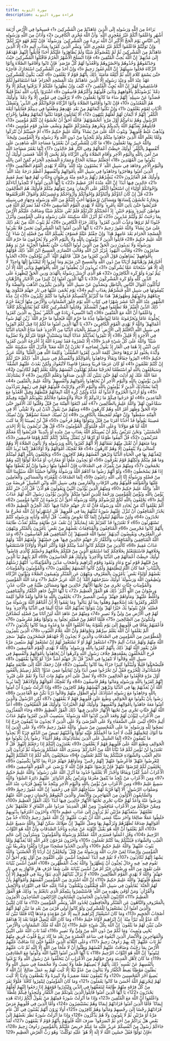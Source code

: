 ```yaml
---
title: سورة التوبة
description: قراءة سورة التوبة
---
```


بَرَاءَةٌ مِنَ اللَّهِ وَرَسُولِهِ إِلَى الَّذِينَ عَاهَدْتُمْ مِنَ الْمُشْرِكِينَ ﴿1﴾ فَسِيحُوا فِي الْأَرْضِ أَرْبَعَةَ أَشْهُرٍ وَاعْلَمُوا أَنَّكُمْ غَيْرُ مُعْجِزِي اللَّهِ ۙ وَأَنَّ اللَّهَ مُخْزِي الْكَافِرِينَ ﴿2﴾ وَأَذَانٌ مِنَ اللَّهِ وَرَسُولِهِ إِلَى النَّاسِ يَوْمَ الْحَجِّ الْأَكْبَرِ أَنَّ اللَّهَ بَرِيءٌ مِنَ الْمُشْرِكِينَ ۙ وَرَسُولُهُ ۚ فَإِنْ تُبْتُمْ فَهُوَ خَيْرٌ لَكُمْ ۖ وَإِنْ تَوَلَّيْتُمْ فَاعْلَمُوا أَنَّكُمْ غَيْرُ مُعْجِزِي اللَّهِ ۗ وَبَشِّرِ الَّذِينَ كَفَرُوا بِعَذَابٍ أَلِيمٍ ﴿3﴾ إِلَّا الَّذِينَ عَاهَدْتُمْ مِنَ الْمُشْرِكِينَ ثُمَّ لَمْ يَنْقُصُوكُمْ شَيْئًا وَلَمْ يُظَاهِرُوا عَلَيْكُمْ أَحَدًا فَأَتِمُّوا إِلَيْهِمْ عَهْدَهُمْ إِلَىٰ مُدَّتِهِمْ ۚ إِنَّ اللَّهَ يُحِبُّ الْمُتَّقِينَ ﴿4﴾ فَإِذَا انْسَلَخَ الْأَشْهُرُ الْحُرُمُ فَاقْتُلُوا الْمُشْرِكِينَ حَيْثُ وَجَدْتُمُوهُمْ وَخُذُوهُمْ وَاحْصُرُوهُمْ وَاقْعُدُوا لَهُمْ كُلَّ مَرْصَدٍ ۚ فَإِنْ تَابُوا وَأَقَامُوا الصَّلَاةَ وَآتَوُا الزَّكَاةَ فَخَلُّوا سَبِيلَهُمْ ۚ إِنَّ اللَّهَ غَفُورٌ رَحِيمٌ ﴿5﴾ وَإِنْ أَحَدٌ مِنَ الْمُشْرِكِينَ اسْتَجَارَكَ فَأَجِرْهُ حَتَّىٰ يَسْمَعَ كَلَامَ اللَّهِ ثُمَّ أَبْلِغْهُ مَأْمَنَهُ ۚ ذَٰلِكَ بِأَنَّهُمْ قَوْمٌ لَا يَعْلَمُونَ ﴿6﴾ كَيْفَ يَكُونُ لِلْمُشْرِكِينَ عَهْدٌ عِنْدَ اللَّهِ وَعِنْدَ رَسُولِهِ إِلَّا الَّذِينَ عَاهَدْتُمْ عِنْدَ الْمَسْجِدِ الْحَرَامِ ۖ فَمَا اسْتَقَامُوا لَكُمْ فَاسْتَقِيمُوا لَهُمْ ۚ إِنَّ اللَّهَ يُحِبُّ الْمُتَّقِينَ ﴿7﴾ كَيْفَ وَإِنْ يَظْهَرُوا عَلَيْكُمْ لَا يَرْقُبُوا فِيكُمْ إِلًّا وَلَا ذِمَّةً ۚ يُرْضُونَكُمْ بِأَفْوَاهِهِمْ وَتَأْبَىٰ قُلُوبُهُمْ وَأَكْثَرُهُمْ فَاسِقُونَ ﴿8﴾ اشْتَرَوْا بِآيَاتِ اللَّهِ ثَمَنًا قَلِيلًا فَصَدُّوا عَنْ سَبِيلِهِ ۚ إِنَّهُمْ سَاءَ مَا كَانُوا يَعْمَلُونَ ﴿9﴾ لَا يَرْقُبُونَ فِي مُؤْمِنٍ إِلًّا وَلَا ذِمَّةً ۚ وَأُولَٰئِكَ هُمُ الْمُعْتَدُونَ ﴿10﴾ فَإِنْ تَابُوا وَأَقَامُوا الصَّلَاةَ وَآتَوُا الزَّكَاةَ فَإِخْوَانُكُمْ فِي الدِّينِ ۗ وَنُفَصِّلُ الْآيَاتِ لِقَوْمٍ يَعْلَمُونَ ﴿11﴾ وَإِنْ نَكَثُوا أَيْمَانَهُمْ مِنْ بَعْدِ عَهْدِهِمْ وَطَعَنُوا فِي دِينِكُمْ فَقَاتِلُوا أَئِمَّةَ الْكُفْرِ ۙ إِنَّهُمْ لَا أَيْمَانَ لَهُمْ لَعَلَّهُمْ يَنْتَهُونَ ﴿12﴾ أَلَا تُقَاتِلُونَ قَوْمًا نَكَثُوا أَيْمَانَهُمْ وَهَمُّوا بِإِخْرَاجِ الرَّسُولِ وَهُمْ بَدَءُوكُمْ أَوَّلَ مَرَّةٍ ۚ أَتَخْشَوْنَهُمْ ۚ فَاللَّهُ أَحَقُّ أَنْ تَخْشَوْهُ إِنْ كُنْتُمْ مُؤْمِنِينَ ﴿13﴾ قَاتِلُوهُمْ يُعَذِّبْهُمُ اللَّهُ بِأَيْدِيكُمْ وَيُخْزِهِمْ وَيَنْصُرْكُمْ عَلَيْهِمْ وَيَشْفِ صُدُورَ قَوْمٍ مُؤْمِنِينَ ﴿14﴾ وَيُذْهِبْ غَيْظَ قُلُوبِهِمْ ۗ وَيَتُوبُ اللَّهُ عَلَىٰ مَنْ يَشَاءُ ۗ وَاللَّهُ عَلِيمٌ حَكِيمٌ ﴿15﴾ أَمْ حَسِبْتُمْ أَنْ تُتْرَكُوا وَلَمَّا يَعْلَمِ اللَّهُ الَّذِينَ جَاهَدُوا مِنْكُمْ وَلَمْ يَتَّخِذُوا مِنْ دُونِ اللَّهِ وَلَا رَسُولِهِ وَلَا الْمُؤْمِنِينَ وَلِيجَةً ۚ وَاللَّهُ خَبِيرٌ بِمَا تَعْمَلُونَ ﴿16﴾ مَا كَانَ لِلْمُشْرِكِينَ أَنْ يَعْمُرُوا مَسَاجِدَ اللَّهِ شَاهِدِينَ عَلَىٰ أَنْفُسِهِمْ بِالْكُفْرِ ۚ أُولَٰئِكَ حَبِطَتْ أَعْمَالُهُمْ وَفِي النَّارِ هُمْ خَالِدُونَ ﴿17﴾ إِنَّمَا يَعْمُرُ مَسَاجِدَ اللَّهِ مَنْ آمَنَ بِاللَّهِ وَالْيَوْمِ الْآخِرِ وَأَقَامَ الصَّلَاةَ وَآتَى الزَّكَاةَ وَلَمْ يَخْشَ إِلَّا اللَّهَ ۖ فَعَسَىٰ أُولَٰئِكَ أَنْ يَكُونُوا مِنَ الْمُهْتَدِينَ ﴿18﴾ أَجَعَلْتُمْ سِقَايَةَ الْحَاجِّ وَعِمَارَةَ الْمَسْجِدِ الْحَرَامِ كَمَنْ آمَنَ بِاللَّهِ وَالْيَوْمِ الْآخِرِ وَجَاهَدَ فِي سَبِيلِ اللَّهِ ۚ لَا يَسْتَوُونَ عِنْدَ اللَّهِ ۗ وَاللَّهُ لَا يَهْدِي الْقَوْمَ الظَّالِمِينَ ﴿19﴾ الَّذِينَ آمَنُوا وَهَاجَرُوا وَجَاهَدُوا فِي سَبِيلِ اللَّهِ بِأَمْوَالِهِمْ وَأَنْفُسِهِمْ أَعْظَمُ دَرَجَةً عِنْدَ اللَّهِ ۚ وَأُولَٰئِكَ هُمُ الْفَائِزُونَ ﴿20﴾ يُبَشِّرُهُمْ رَبُّهُمْ بِرَحْمَةٍ مِنْهُ وَرِضْوَانٍ وَجَنَّاتٍ لَهُمْ فِيهَا نَعِيمٌ مُقِيمٌ ﴿21﴾ خَالِدِينَ فِيهَا أَبَدًا ۚ إِنَّ اللَّهَ عِنْدَهُ أَجْرٌ عَظِيمٌ ﴿22﴾ يَا أَيُّهَا الَّذِينَ آمَنُوا لَا تَتَّخِذُوا آبَاءَكُمْ وَإِخْوَانَكُمْ أَوْلِيَاءَ إِنِ اسْتَحَبُّوا الْكُفْرَ عَلَى الْإِيمَانِ ۚ وَمَنْ يَتَوَلَّهُمْ مِنْكُمْ فَأُولَٰئِكَ هُمُ الظَّالِمُونَ ﴿23﴾ قُلْ إِنْ كَانَ آبَاؤُكُمْ وَأَبْنَاؤُكُمْ وَإِخْوَانُكُمْ وَأَزْوَاجُكُمْ وَعَشِيرَتُكُمْ وَأَمْوَالٌ اقْتَرَفْتُمُوهَا وَتِجَارَةٌ تَخْشَوْنَ كَسَادَهَا وَمَسَاكِنُ تَرْضَوْنَهَا أَحَبَّ إِلَيْكُمْ مِنَ اللَّهِ وَرَسُولِهِ وَجِهَادٍ فِي سَبِيلِهِ فَتَرَبَّصُوا حَتَّىٰ يَأْتِيَ اللَّهُ بِأَمْرِهِ ۗ وَاللَّهُ لَا يَهْدِي الْقَوْمَ الْفَاسِقِينَ ﴿24﴾ لَقَدْ نَصَرَكُمُ اللَّهُ فِي مَوَاطِنَ كَثِيرَةٍ ۙ وَيَوْمَ حُنَيْنٍ ۙ إِذْ أَعْجَبَتْكُمْ كَثْرَتُكُمْ فَلَمْ تُغْنِ عَنْكُمْ شَيْئًا وَضَاقَتْ عَلَيْكُمُ الْأَرْضُ بِمَا رَحُبَتْ ثُمَّ وَلَّيْتُمْ مُدْبِرِينَ ﴿25﴾ ثُمَّ أَنْزَلَ اللَّهُ سَكِينَتَهُ عَلَىٰ رَسُولِهِ وَعَلَى الْمُؤْمِنِينَ وَأَنْزَلَ جُنُودًا لَمْ تَرَوْهَا وَعَذَّبَ الَّذِينَ كَفَرُوا ۚ وَذَٰلِكَ جَزَاءُ الْكَافِرِينَ ﴿26﴾ ثُمَّ يَتُوبُ اللَّهُ مِنْ بَعْدِ ذَٰلِكَ عَلَىٰ مَنْ يَشَاءُ ۗ وَاللَّهُ غَفُورٌ رَحِيمٌ ﴿27﴾ يَا أَيُّهَا الَّذِينَ آمَنُوا إِنَّمَا الْمُشْرِكُونَ نَجَسٌ فَلَا يَقْرَبُوا الْمَسْجِدَ الْحَرَامَ بَعْدَ عَامِهِمْ هَٰذَا ۚ وَإِنْ خِفْتُمْ عَيْلَةً فَسَوْفَ يُغْنِيكُمُ اللَّهُ مِنْ فَضْلِهِ إِنْ شَاءَ ۚ إِنَّ اللَّهَ عَلِيمٌ حَكِيمٌ ﴿28﴾ قَاتِلُوا الَّذِينَ لَا يُؤْمِنُونَ بِاللَّهِ وَلَا بِالْيَوْمِ الْآخِرِ وَلَا يُحَرِّمُونَ مَا حَرَّمَ اللَّهُ وَرَسُولُهُ وَلَا يَدِينُونَ دِينَ الْحَقِّ مِنَ الَّذِينَ أُوتُوا الْكِتَابَ حَتَّىٰ يُعْطُوا الْجِزْيَةَ عَنْ يَدٍ وَهُمْ صَاغِرُونَ ﴿29﴾ وَقَالَتِ الْيَهُودُ عُزَيْرٌ ابْنُ اللَّهِ وَقَالَتِ النَّصَارَى الْمَسِيحُ ابْنُ اللَّهِ ۖ ذَٰلِكَ قَوْلُهُمْ بِأَفْوَاهِهِمْ ۖ يُضَاهِئُونَ قَوْلَ الَّذِينَ كَفَرُوا مِنْ قَبْلُ ۚ قَاتَلَهُمُ اللَّهُ ۚ أَنَّىٰ يُؤْفَكُونَ ﴿30﴾ اتَّخَذُوا أَحْبَارَهُمْ وَرُهْبَانَهُمْ أَرْبَابًا مِنْ دُونِ اللَّهِ وَالْمَسِيحَ ابْنَ مَرْيَمَ وَمَا أُمِرُوا إِلَّا لِيَعْبُدُوا إِلَٰهًا وَاحِدًا ۖ لَا إِلَٰهَ إِلَّا هُوَ ۚ سُبْحَانَهُ عَمَّا يُشْرِكُونَ ﴿31﴾ يُرِيدُونَ أَنْ يُطْفِئُوا نُورَ اللَّهِ بِأَفْوَاهِهِمْ وَيَأْبَى اللَّهُ إِلَّا أَنْ يُتِمَّ نُورَهُ وَلَوْ كَرِهَ الْكَافِرُونَ ﴿32﴾ هُوَ الَّذِي أَرْسَلَ رَسُولَهُ بِالْهُدَىٰ وَدِينِ الْحَقِّ لِيُظْهِرَهُ عَلَى الدِّينِ كُلِّهِ وَلَوْ كَرِهَ الْمُشْرِكُونَ ﴿33﴾ يَا أَيُّهَا الَّذِينَ آمَنُوا إِنَّ كَثِيرًا مِنَ الْأَحْبَارِ وَالرُّهْبَانِ لَيَأْكُلُونَ أَمْوَالَ النَّاسِ بِالْبَاطِلِ وَيَصُدُّونَ عَنْ سَبِيلِ اللَّهِ ۗ وَالَّذِينَ يَكْنِزُونَ الذَّهَبَ وَالْفِضَّةَ وَلَا يُنْفِقُونَهَا فِي سَبِيلِ اللَّهِ فَبَشِّرْهُمْ بِعَذَابٍ أَلِيمٍ ﴿34﴾ يَوْمَ يُحْمَىٰ عَلَيْهَا فِي نَارِ جَهَنَّمَ فَتُكْوَىٰ بِهَا جِبَاهُهُمْ وَجُنُوبُهُمْ وَظُهُورُهُمْ ۖ هَٰذَا مَا كَنَزْتُمْ لِأَنْفُسِكُمْ فَذُوقُوا مَا كُنْتُمْ تَكْنِزُونَ ﴿35﴾ إِنَّ عِدَّةَ الشُّهُورِ عِنْدَ اللَّهِ اثْنَا عَشَرَ شَهْرًا فِي كِتَابِ اللَّهِ يَوْمَ خَلَقَ السَّمَاوَاتِ وَالْأَرْضَ مِنْهَا أَرْبَعَةٌ حُرُمٌ ۚ ذَٰلِكَ الدِّينُ الْقَيِّمُ ۚ فَلَا تَظْلِمُوا فِيهِنَّ أَنْفُسَكُمْ ۚ وَقَاتِلُوا الْمُشْرِكِينَ كَافَّةً كَمَا يُقَاتِلُونَكُمْ كَافَّةً ۚ وَاعْلَمُوا أَنَّ اللَّهَ مَعَ الْمُتَّقِينَ ﴿36﴾ إِنَّمَا النَّسِيءُ زِيَادَةٌ فِي الْكُفْرِ ۖ يُضَلُّ بِهِ الَّذِينَ كَفَرُوا يُحِلُّونَهُ عَامًا وَيُحَرِّمُونَهُ عَامًا لِيُوَاطِئُوا عِدَّةَ مَا حَرَّمَ اللَّهُ فَيُحِلُّوا مَا حَرَّمَ اللَّهُ ۚ زُيِّنَ لَهُمْ سُوءُ أَعْمَالِهِمْ ۗ وَاللَّهُ لَا يَهْدِي الْقَوْمَ الْكَافِرِينَ ﴿37﴾ يَا أَيُّهَا الَّذِينَ آمَنُوا مَا لَكُمْ إِذَا قِيلَ لَكُمُ انْفِرُوا فِي سَبِيلِ اللَّهِ اثَّاقَلْتُمْ إِلَى الْأَرْضِ ۚ أَرَضِيتُمْ بِالْحَيَاةِ الدُّنْيَا مِنَ الْآخِرَةِ ۚ فَمَا مَتَاعُ الْحَيَاةِ الدُّنْيَا فِي الْآخِرَةِ إِلَّا قَلِيلٌ ﴿38﴾ إِلَّا تَنْفِرُوا يُعَذِّبْكُمْ عَذَابًا أَلِيمًا وَيَسْتَبْدِلْ قَوْمًا غَيْرَكُمْ وَلَا تَضُرُّوهُ شَيْئًا ۗ وَاللَّهُ عَلَىٰ كُلِّ شَيْءٍ قَدِيرٌ ﴿39﴾ إِلَّا تَنْصُرُوهُ فَقَدْ نَصَرَهُ اللَّهُ إِذْ أَخْرَجَهُ الَّذِينَ كَفَرُوا ثَانِيَ اثْنَيْنِ إِذْ هُمَا فِي الْغَارِ إِذْ يَقُولُ لِصَاحِبِهِ لَا تَحْزَنْ إِنَّ اللَّهَ مَعَنَا ۖ فَأَنْزَلَ اللَّهُ سَكِينَتَهُ عَلَيْهِ وَأَيَّدَهُ بِجُنُودٍ لَمْ تَرَوْهَا وَجَعَلَ كَلِمَةَ الَّذِينَ كَفَرُوا السُّفْلَىٰ ۗ وَكَلِمَةُ اللَّهِ هِيَ الْعُلْيَا ۗ وَاللَّهُ عَزِيزٌ حَكِيمٌ ﴿40﴾
 انْفِرُوا خِفَافًا وَثِقَالًا وَجَاهِدُوا بِأَمْوَالِكُمْ وَأَنْفُسِكُمْ فِي سَبِيلِ اللَّهِ ۚ ذَٰلِكُمْ خَيْرٌ لَكُمْ إِنْ كُنْتُمْ تَعْلَمُونَ ﴿41﴾ لَوْ كَانَ عَرَضًا قَرِيبًا وَسَفَرًا قَاصِدًا لَاتَّبَعُوكَ وَلَٰكِنْ بَعُدَتْ عَلَيْهِمُ الشُّقَّةُ ۚ وَسَيَحْلِفُونَ بِاللَّهِ لَوِ اسْتَطَعْنَا لَخَرَجْنَا مَعَكُمْ يُهْلِكُونَ أَنْفُسَهُمْ وَاللَّهُ يَعْلَمُ إِنَّهُمْ لَكَاذِبُونَ ﴿42﴾ عَفَا اللَّهُ عَنْكَ لِمَ أَذِنْتَ لَهُمْ حَتَّىٰ يَتَبَيَّنَ لَكَ الَّذِينَ صَدَقُوا وَتَعْلَمَ الْكَاذِبِينَ ﴿43﴾ لَا يَسْتَأْذِنُكَ الَّذِينَ يُؤْمِنُونَ بِاللَّهِ وَالْيَوْمِ الْآخِرِ أَنْ يُجَاهِدُوا بِأَمْوَالِهِمْ وَأَنْفُسِهِمْ ۗ وَاللَّهُ عَلِيمٌ بِالْمُتَّقِينَ ﴿44﴾ إِنَّمَا يَسْتَأْذِنُكَ الَّذِينَ لَا يُؤْمِنُونَ بِاللَّهِ وَالْيَوْمِ الْآخِرِ وَارْتَابَتْ قُلُوبُهُمْ فَهُمْ فِي رَيْبِهِمْ يَتَرَدَّدُونَ ﴿45﴾ وَلَوْ أَرَادُوا الْخُرُوجَ لَأَعَدُّوا لَهُ عُدَّةً وَلَٰكِنْ كَرِهَ اللَّهُ انْبِعَاثَهُمْ فَثَبَّطَهُمْ وَقِيلَ اقْعُدُوا مَعَ الْقَاعِدِينَ ﴿46﴾ لَوْ خَرَجُوا فِيكُمْ مَا زَادُوكُمْ إِلَّا خَبَالًا وَلَأَوْضَعُوا خِلَالَكُمْ يَبْغُونَكُمُ الْفِتْنَةَ وَفِيكُمْ سَمَّاعُونَ لَهُمْ ۗ وَاللَّهُ عَلِيمٌ بِالظَّالِمِينَ ﴿47﴾ لَقَدِ ابْتَغَوُا الْفِتْنَةَ مِنْ قَبْلُ وَقَلَّبُوا لَكَ الْأُمُورَ حَتَّىٰ جَاءَ الْحَقُّ وَظَهَرَ أَمْرُ اللَّهِ وَهُمْ كَارِهُونَ ﴿48﴾ وَمِنْهُمْ مَنْ يَقُولُ ائْذَنْ لِي وَلَا تَفْتِنِّي ۚ أَلَا فِي الْفِتْنَةِ سَقَطُوا ۗ وَإِنَّ جَهَنَّمَ لَمُحِيطَةٌ بِالْكَافِرِينَ ﴿49﴾ إِنْ تُصِبْكَ حَسَنَةٌ تَسُؤْهُمْ ۖ وَإِنْ تُصِبْكَ مُصِيبَةٌ يَقُولُوا قَدْ أَخَذْنَا أَمْرَنَا مِنْ قَبْلُ وَيَتَوَلَّوْا وَهُمْ فَرِحُونَ ﴿50﴾ قُلْ لَنْ يُصِيبَنَا إِلَّا مَا كَتَبَ اللَّهُ لَنَا هُوَ مَوْلَانَا ۚ وَعَلَى اللَّهِ فَلْيَتَوَكَّلِ الْمُؤْمِنُونَ ﴿51﴾ قُلْ هَلْ تَرَبَّصُونَ بِنَا إِلَّا إِحْدَى الْحُسْنَيَيْنِ ۖ وَنَحْنُ نَتَرَبَّصُ بِكُمْ أَنْ يُصِيبَكُمُ اللَّهُ بِعَذَابٍ مِنْ عِنْدِهِ أَوْ بِأَيْدِينَا ۖ فَتَرَبَّصُوا إِنَّا مَعَكُمْ مُتَرَبِّصُونَ ﴿52﴾ قُلْ أَنْفِقُوا طَوْعًا أَوْ كَرْهًا لَنْ يُتَقَبَّلَ مِنْكُمْ ۖ إِنَّكُمْ كُنْتُمْ قَوْمًا فَاسِقِينَ ﴿53﴾ وَمَا مَنَعَهُمْ أَنْ تُقْبَلَ مِنْهُمْ نَفَقَاتُهُمْ إِلَّا أَنَّهُمْ كَفَرُوا بِاللَّهِ وَبِرَسُولِهِ وَلَا يَأْتُونَ الصَّلَاةَ إِلَّا وَهُمْ كُسَالَىٰ وَلَا يُنْفِقُونَ إِلَّا وَهُمْ كَارِهُونَ ﴿54﴾ فَلَا تُعْجِبْكَ أَمْوَالُهُمْ وَلَا أَوْلَادُهُمْ ۚ إِنَّمَا يُرِيدُ اللَّهُ لِيُعَذِّبَهُمْ بِهَا فِي الْحَيَاةِ الدُّنْيَا وَتَزْهَقَ أَنْفُسُهُمْ وَهُمْ كَافِرُونَ ﴿55﴾ وَيَحْلِفُونَ بِاللَّهِ إِنَّهُمْ لَمِنْكُمْ وَمَا هُمْ مِنْكُمْ وَلَٰكِنَّهُمْ قَوْمٌ يَفْرَقُونَ ﴿56﴾ لَوْ يَجِدُونَ مَلْجَأً أَوْ مَغَارَاتٍ أَوْ مُدَّخَلًا لَوَلَّوْا إِلَيْهِ وَهُمْ يَجْمَحُونَ ﴿57﴾ وَمِنْهُمْ مَنْ يَلْمِزُكَ فِي الصَّدَقَاتِ فَإِنْ أُعْطُوا مِنْهَا رَضُوا وَإِنْ لَمْ يُعْطَوْا مِنْهَا إِذَا هُمْ يَسْخَطُونَ ﴿58﴾ وَلَوْ أَنَّهُمْ رَضُوا مَا آتَاهُمُ اللَّهُ وَرَسُولُهُ وَقَالُوا حَسْبُنَا اللَّهُ سَيُؤْتِينَا اللَّهُ مِنْ فَضْلِهِ وَرَسُولُهُ إِنَّا إِلَى اللَّهِ رَاغِبُونَ ﴿59﴾ إِنَّمَا الصَّدَقَاتُ لِلْفُقَرَاءِ وَالْمَسَاكِينِ وَالْعَامِلِينَ عَلَيْهَا وَالْمُؤَلَّفَةِ قُلُوبُهُمْ وَفِي الرِّقَابِ وَالْغَارِمِينَ وَفِي سَبِيلِ اللَّهِ وَابْنِ السَّبِيلِ ۖ فَرِيضَةً مِنَ اللَّهِ ۗ وَاللَّهُ عَلِيمٌ حَكِيمٌ ﴿60﴾ وَمِنْهُمُ الَّذِينَ يُؤْذُونَ النَّبِيَّ وَيَقُولُونَ هُوَ أُذُنٌ ۚ قُلْ أُذُنُ خَيْرٍ لَكُمْ يُؤْمِنُ بِاللَّهِ وَيُؤْمِنُ لِلْمُؤْمِنِينَ وَرَحْمَةٌ لِلَّذِينَ آمَنُوا مِنْكُمْ ۚ وَالَّذِينَ يُؤْذُونَ رَسُولَ اللَّهِ لَهُمْ عَذَابٌ أَلِيمٌ ﴿61﴾ يَحْلِفُونَ بِاللَّهِ لَكُمْ لِيُرْضُوكُمْ وَاللَّهُ وَرَسُولُهُ أَحَقُّ أَنْ يُرْضُوهُ إِنْ كَانُوا مُؤْمِنِينَ ﴿62﴾ أَلَمْ يَعْلَمُوا أَنَّهُ مَنْ يُحَادِدِ اللَّهَ وَرَسُولَهُ فَأَنَّ لَهُ نَارَ جَهَنَّمَ خَالِدًا فِيهَا ۚ ذَٰلِكَ الْخِزْيُ الْعَظِيمُ ﴿63﴾ يَحْذَرُ الْمُنَافِقُونَ أَنْ تُنَزَّلَ عَلَيْهِمْ سُورَةٌ تُنَبِّئُهُمْ بِمَا فِي قُلُوبِهِمْ ۚ قُلِ اسْتَهْزِئُوا إِنَّ اللَّهَ مُخْرِجٌ مَا تَحْذَرُونَ ﴿64﴾ وَلَئِنْ سَأَلْتَهُمْ لَيَقُولُنَّ إِنَّمَا كُنَّا نَخُوضُ وَنَلْعَبُ ۚ قُلْ أَبِاللَّهِ وَآيَاتِهِ وَرَسُولِهِ كُنْتُمْ تَسْتَهْزِئُونَ ﴿65﴾ لَا تَعْتَذِرُوا قَدْ كَفَرْتُمْ بَعْدَ إِيمَانِكُمْ ۚ إِنْ نَعْفُ عَنْ طَائِفَةٍ مِنْكُمْ نُعَذِّبْ طَائِفَةً بِأَنَّهُمْ كَانُوا مُجْرِمِينَ ﴿66﴾ الْمُنَافِقُونَ وَالْمُنَافِقَاتُ بَعْضُهُمْ مِنْ بَعْضٍ ۚ يَأْمُرُونَ بِالْمُنْكَرِ وَيَنْهَوْنَ عَنِ الْمَعْرُوفِ وَيَقْبِضُونَ أَيْدِيَهُمْ ۚ نَسُوا اللَّهَ فَنَسِيَهُمْ ۗ إِنَّ الْمُنَافِقِينَ هُمُ الْفَاسِقُونَ ﴿67﴾ وَعَدَ اللَّهُ الْمُنَافِقِينَ وَالْمُنَافِقَاتِ وَالْكُفَّارَ نَارَ جَهَنَّمَ خَالِدِينَ فِيهَا ۚ هِيَ حَسْبُهُمْ ۚ وَلَعَنَهُمُ اللَّهُ ۖ وَلَهُمْ عَذَابٌ مُقِيمٌ ﴿68﴾ كَالَّذِينَ مِنْ قَبْلِكُمْ كَانُوا أَشَدَّ مِنْكُمْ قُوَّةً وَأَكْثَرَ أَمْوَالًا وَأَوْلَادًا فَاسْتَمْتَعُوا بِخَلَاقِهِمْ فَاسْتَمْتَعْتُمْ بِخَلَاقِكُمْ كَمَا اسْتَمْتَعَ الَّذِينَ مِنْ قَبْلِكُمْ بِخَلَاقِهِمْ وَخُضْتُمْ كَالَّذِي خَاضُوا ۚ أُولَٰئِكَ حَبِطَتْ أَعْمَالُهُمْ فِي الدُّنْيَا وَالْآخِرَةِ ۖ وَأُولَٰئِكَ هُمُ الْخَاسِرُونَ ﴿69﴾ أَلَمْ يَأْتِهِمْ نَبَأُ الَّذِينَ مِنْ قَبْلِهِمْ قَوْمِ نُوحٍ وَعَادٍ وَثَمُودَ وَقَوْمِ إِبْرَاهِيمَ وَأَصْحَابِ مَدْيَنَ وَالْمُؤْتَفِكَاتِ ۚ أَتَتْهُمْ رُسُلُهُمْ بِالْبَيِّنَاتِ ۖ فَمَا كَانَ اللَّهُ لِيَظْلِمَهُمْ وَلَٰكِنْ كَانُوا أَنْفُسَهُمْ يَظْلِمُونَ ﴿70﴾ وَالْمُؤْمِنُونَ وَالْمُؤْمِنَاتُ بَعْضُهُمْ أَوْلِيَاءُ بَعْضٍ ۚ يَأْمُرُونَ بِالْمَعْرُوفِ وَيَنْهَوْنَ عَنِ الْمُنْكَرِ وَيُقِيمُونَ الصَّلَاةَ وَيُؤْتُونَ الزَّكَاةَ وَيُطِيعُونَ اللَّهَ وَرَسُولَهُ ۚ أُولَٰئِكَ سَيَرْحَمُهُمُ اللَّهُ ۗ إِنَّ اللَّهَ عَزِيزٌ حَكِيمٌ ﴿71﴾ وَعَدَ اللَّهُ الْمُؤْمِنِينَ وَالْمُؤْمِنَاتِ جَنَّاتٍ تَجْرِي مِنْ تَحْتِهَا الْأَنْهَارُ خَالِدِينَ فِيهَا وَمَسَاكِنَ طَيِّبَةً فِي جَنَّاتِ عَدْنٍ ۚ وَرِضْوَانٌ مِنَ اللَّهِ أَكْبَرُ ۚ ذَٰلِكَ هُوَ الْفَوْزُ الْعَظِيمُ ﴿72﴾ يَا أَيُّهَا النَّبِيُّ جَاهِدِ الْكُفَّارَ وَالْمُنَافِقِينَ وَاغْلُظْ عَلَيْهِمْ ۚ وَمَأْوَاهُمْ جَهَنَّمُ ۖ وَبِئْسَ الْمَصِيرُ ﴿73﴾ يَحْلِفُونَ بِاللَّهِ مَا قَالُوا وَلَقَدْ قَالُوا كَلِمَةَ الْكُفْرِ وَكَفَرُوا بَعْدَ إِسْلَامِهِمْ وَهَمُّوا بِمَا لَمْ يَنَالُوا ۚ وَمَا نَقَمُوا إِلَّا أَنْ أَغْنَاهُمُ اللَّهُ وَرَسُولُهُ مِنْ فَضْلِهِ ۚ فَإِنْ يَتُوبُوا يَكُ خَيْرًا لَهُمْ ۖ وَإِنْ يَتَوَلَّوْا يُعَذِّبْهُمُ اللَّهُ عَذَابًا أَلِيمًا فِي الدُّنْيَا وَالْآخِرَةِ ۚ وَمَا لَهُمْ فِي الْأَرْضِ مِنْ وَلِيٍّ وَلَا نَصِيرٍ ﴿74﴾ وَمِنْهُمْ مَنْ عَاهَدَ اللَّهَ لَئِنْ آتَانَا مِنْ فَضْلِهِ لَنَصَّدَّقَنَّ وَلَنَكُونَنَّ مِنَ الصَّالِحِينَ ﴿75﴾ فَلَمَّا آتَاهُمْ مِنْ فَضْلِهِ بَخِلُوا بِهِ وَتَوَلَّوْا وَهُمْ مُعْرِضُونَ ﴿76﴾ فَأَعْقَبَهُمْ نِفَاقًا فِي قُلُوبِهِمْ إِلَىٰ يَوْمِ يَلْقَوْنَهُ بِمَا أَخْلَفُوا اللَّهَ مَا وَعَدُوهُ وَبِمَا كَانُوا يَكْذِبُونَ ﴿77﴾ أَلَمْ يَعْلَمُوا أَنَّ اللَّهَ يَعْلَمُ سِرَّهُمْ وَنَجْوَاهُمْ وَأَنَّ اللَّهَ عَلَّامُ الْغُيُوبِ ﴿78﴾ الَّذِينَ يَلْمِزُونَ الْمُطَّوِّعِينَ مِنَ الْمُؤْمِنِينَ فِي الصَّدَقَاتِ وَالَّذِينَ لَا يَجِدُونَ إِلَّا جُهْدَهُمْ فَيَسْخَرُونَ مِنْهُمْ ۙ سَخِرَ اللَّهُ مِنْهُمْ وَلَهُمْ عَذَابٌ أَلِيمٌ ﴿79﴾ اسْتَغْفِرْ لَهُمْ أَوْ لَا تَسْتَغْفِرْ لَهُمْ إِنْ تَسْتَغْفِرْ لَهُمْ سَبْعِينَ مَرَّةً فَلَنْ يَغْفِرَ اللَّهُ لَهُمْ ۚ ذَٰلِكَ بِأَنَّهُمْ كَفَرُوا بِاللَّهِ وَرَسُولِهِ ۗ وَاللَّهُ لَا يَهْدِي الْقَوْمَ الْفَاسِقِينَ ﴿80﴾ فَرِحَ الْمُخَلَّفُونَ بِمَقْعَدِهِمْ خِلَافَ رَسُولِ اللَّهِ وَكَرِهُوا أَنْ يُجَاهِدُوا بِأَمْوَالِهِمْ وَأَنْفُسِهِمْ فِي سَبِيلِ اللَّهِ وَقَالُوا لَا تَنْفِرُوا فِي الْحَرِّ ۗ قُلْ نَارُ جَهَنَّمَ أَشَدُّ حَرًّا ۚ لَوْ كَانُوا يَفْقَهُونَ ﴿81﴾ فَلْيَضْحَكُوا قَلِيلًا وَلْيَبْكُوا كَثِيرًا جَزَاءً بِمَا كَانُوا يَكْسِبُونَ ﴿82﴾ فَإِنْ رَجَعَكَ اللَّهُ إِلَىٰ طَائِفَةٍ مِنْهُمْ فَاسْتَأْذَنُوكَ لِلْخُرُوجِ فَقُلْ لَنْ تَخْرُجُوا مَعِيَ أَبَدًا وَلَنْ تُقَاتِلُوا مَعِيَ عَدُوًّا ۖ إِنَّكُمْ رَضِيتُمْ بِالْقُعُودِ أَوَّلَ مَرَّةٍ فَاقْعُدُوا مَعَ الْخَالِفِينَ ﴿83﴾ وَلَا تُصَلِّ عَلَىٰ أَحَدٍ مِنْهُمْ مَاتَ أَبَدًا وَلَا تَقُمْ عَلَىٰ قَبْرِهِ ۖ إِنَّهُمْ كَفَرُوا بِاللَّهِ وَرَسُولِهِ وَمَاتُوا وَهُمْ فَاسِقُونَ ﴿84﴾ وَلَا تُعْجِبْكَ أَمْوَالُهُمْ وَأَوْلَادُهُمْ ۚ إِنَّمَا يُرِيدُ اللَّهُ أَنْ يُعَذِّبَهُمْ بِهَا فِي الدُّنْيَا وَتَزْهَقَ أَنْفُسُهُمْ وَهُمْ كَافِرُونَ ﴿85﴾ وَإِذَا أُنْزِلَتْ سُورَةٌ أَنْ آمِنُوا بِاللَّهِ وَجَاهِدُوا مَعَ رَسُولِهِ اسْتَأْذَنَكَ أُولُو الطَّوْلِ مِنْهُمْ وَقَالُوا ذَرْنَا نَكُنْ مَعَ الْقَاعِدِينَ ﴿86﴾ رَضُوا بِأَنْ يَكُونُوا مَعَ الْخَوَالِفِ وَطُبِعَ عَلَىٰ قُلُوبِهِمْ فَهُمْ لَا يَفْقَهُونَ ﴿87﴾ لَٰكِنِ الرَّسُولُ وَالَّذِينَ آمَنُوا مَعَهُ جَاهَدُوا بِأَمْوَالِهِمْ وَأَنْفُسِهِمْ ۚ وَأُولَٰئِكَ لَهُمُ الْخَيْرَاتُ ۖ وَأُولَٰئِكَ هُمُ الْمُفْلِحُونَ ﴿88﴾ أَعَدَّ اللَّهُ لَهُمْ جَنَّاتٍ تَجْرِي مِنْ تَحْتِهَا الْأَنْهَارُ خَالِدِينَ فِيهَا ۚ ذَٰلِكَ الْفَوْزُ الْعَظِيمُ ﴿89﴾ وَجَاءَ الْمُعَذِّرُونَ مِنَ الْأَعْرَابِ لِيُؤْذَنَ لَهُمْ وَقَعَدَ الَّذِينَ كَذَبُوا اللَّهَ وَرَسُولَهُ ۚ سَيُصِيبُ الَّذِينَ كَفَرُوا مِنْهُمْ عَذَابٌ أَلِيمٌ ﴿90﴾ لَيْسَ عَلَى الضُّعَفَاءِ وَلَا عَلَى الْمَرْضَىٰ وَلَا عَلَى الَّذِينَ لَا يَجِدُونَ مَا يُنْفِقُونَ حَرَجٌ إِذَا نَصَحُوا لِلَّهِ وَرَسُولِهِ ۚ مَا عَلَى الْمُحْسِنِينَ مِنْ سَبِيلٍ ۚ وَاللَّهُ غَفُورٌ رَحِيمٌ ﴿91﴾ وَلَا عَلَى الَّذِينَ إِذَا مَا أَتَوْكَ لِتَحْمِلَهُمْ قُلْتَ لَا أَجِدُ مَا أَحْمِلُكُمْ عَلَيْهِ تَوَلَّوْا وَأَعْيُنُهُمْ تَفِيضُ مِنَ الدَّمْعِ حَزَنًا أَلَّا يَجِدُوا مَا يُنْفِقُونَ ﴿92﴾
إِنَّمَا السَّبِيلُ عَلَى الَّذِينَ يَسْتَأْذِنُونَكَ وَهُمْ أَغْنِيَاءُ ۚ رَضُوا بِأَنْ يَكُونُوا مَعَ الْخَوَالِفِ وَطَبَعَ اللَّهُ عَلَىٰ قُلُوبِهِمْ فَهُمْ لَا يَعْلَمُونَ ﴿93﴾ يَعْتَذِرُونَ إِلَيْكُمْ إِذَا رَجَعْتُمْ إِلَيْهِمْ ۚ قُلْ لَا تَعْتَذِرُوا لَنْ نُؤْمِنَ لَكُمْ قَدْ نَبَّأَنَا اللَّهُ مِنْ أَخْبَارِكُمْ ۚ وَسَيَرَى اللَّهُ عَمَلَكُمْ وَرَسُولُهُ ثُمَّ تُرَدُّونَ إِلَىٰ عَالِمِ الْغَيْبِ وَالشَّهَادَةِ فَيُنَبِّئُكُمْ بِمَا كُنْتُمْ تَعْمَلُونَ ﴿94﴾ سَيَحْلِفُونَ بِاللَّهِ لَكُمْ إِذَا انْقَلَبْتُمْ إِلَيْهِمْ لِتُعْرِضُوا عَنْهُمْ ۖ فَأَعْرِضُوا عَنْهُمْ ۖ إِنَّهُمْ رِجْسٌ ۖ وَمَأْوَاهُمْ جَهَنَّمُ جَزَاءً بِمَا كَانُوا يَكْسِبُونَ ﴿95﴾ يَحْلِفُونَ لَكُمْ لِتَرْضَوْا عَنْهُمْ ۖ فَإِنْ تَرْضَوْا عَنْهُمْ فَإِنَّ اللَّهَ لَا يَرْضَىٰ عَنِ الْقَوْمِ الْفَاسِقِينَ ﴿96﴾ الْأَعْرَابُ أَشَدُّ كُفْرًا وَنِفَاقًا وَأَجْدَرُ أَلَّا يَعْلَمُوا حُدُودَ مَا أَنْزَلَ اللَّهُ عَلَىٰ رَسُولِهِ ۗ وَاللَّهُ عَلِيمٌ حَكِيمٌ ﴿97﴾ وَمِنَ الْأَعْرَابِ مَنْ يَتَّخِذُ مَا يُنْفِقُ مَغْرَمًا وَيَتَرَبَّصُ بِكُمُ الدَّوَائِرَ ۚ عَلَيْهِمْ دَائِرَةُ السَّوْءِ ۗ وَاللَّهُ سَمِيعٌ عَلِيمٌ ﴿98﴾ وَمِنَ الْأَعْرَابِ مَنْ يُؤْمِنُ بِاللَّهِ وَالْيَوْمِ الْآخِرِ وَيَتَّخِذُ مَا يُنْفِقُ قُرُبَاتٍ عِنْدَ اللَّهِ وَصَلَوَاتِ الرَّسُولِ ۚ أَلَا إِنَّهَا قُرْبَةٌ لَهُمْ ۚ سَيُدْخِلُهُمُ اللَّهُ فِي رَحْمَتِهِ ۗ إِنَّ اللَّهَ غَفُورٌ رَحِيمٌ ﴿99﴾ وَالسَّابِقُونَ الْأَوَّلُونَ مِنَ الْمُهَاجِرِينَ وَالْأَنْصَارِ وَالَّذِينَ اتَّبَعُوهُمْ بِإِحْسَانٍ رَضِيَ اللَّهُ عَنْهُمْ وَرَضُوا عَنْهُ وَأَعَدَّ لَهُمْ جَنَّاتٍ تَجْرِي تَحْتَهَا الْأَنْهَارُ خَالِدِينَ فِيهَا أَبَدًا ۚ ذَٰلِكَ الْفَوْزُ الْعَظِيمُ ﴿100﴾ وَمِمَّنْ حَوْلَكُمْ مِنَ الْأَعْرَابِ مُنَافِقُونَ ۖ وَمِنْ أَهْلِ الْمَدِينَةِ ۖ مَرَدُوا عَلَى النِّفَاقِ لَا تَعْلَمُهُمْ ۖ نَحْنُ نَعْلَمُهُمْ ۚ سَنُعَذِّبُهُمْ مَرَّتَيْنِ ثُمَّ يُرَدُّونَ إِلَىٰ عَذَابٍ عَظِيمٍ ﴿101﴾ وَآخَرُونَ اعْتَرَفُوا بِذُنُوبِهِمْ خَلَطُوا عَمَلًا صَالِحًا وَآخَرَ سَيِّئًا عَسَى اللَّهُ أَنْ يَتُوبَ عَلَيْهِمْ ۚ إِنَّ اللَّهَ غَفُورٌ رَحِيمٌ ﴿102﴾ خُذْ مِنْ أَمْوَالِهِمْ صَدَقَةً تُطَهِّرُهُمْ وَتُزَكِّيهِمْ بِهَا وَصَلِّ عَلَيْهِمْ ۖ إِنَّ صَلَاتَكَ سَكَنٌ لَهُمْ ۗ وَاللَّهُ سَمِيعٌ عَلِيمٌ ﴿103﴾ أَلَمْ يَعْلَمُوا أَنَّ اللَّهَ هُوَ يَقْبَلُ التَّوْبَةَ عَنْ عِبَادِهِ وَيَأْخُذُ الصَّدَقَاتِ وَأَنَّ اللَّهَ هُوَ التَّوَّابُ الرَّحِيمُ ﴿104﴾ وَقُلِ اعْمَلُوا فَسَيَرَى اللَّهُ عَمَلَكُمْ وَرَسُولُهُ وَالْمُؤْمِنُونَ ۖ وَسَتُرَدُّونَ إِلَىٰ عَالِمِ الْغَيْبِ وَالشَّهَادَةِ فَيُنَبِّئُكُمْ بِمَا كُنْتُمْ تَعْمَلُونَ ﴿105﴾ وَآخَرُونَ مُرْجَوْنَ لِأَمْرِ اللَّهِ إِمَّا يُعَذِّبُهُمْ وَإِمَّا يَتُوبُ عَلَيْهِمْ ۗ وَاللَّهُ عَلِيمٌ حَكِيمٌ ﴿106﴾ وَالَّذِينَ اتَّخَذُوا مَسْجِدًا ضِرَارًا وَكُفْرًا وَتَفْرِيقًا بَيْنَ الْمُؤْمِنِينَ وَإِرْصَادًا لِمَنْ حَارَبَ اللَّهَ وَرَسُولَهُ مِنْ قَبْلُ ۚ وَلَيَحْلِفُنَّ إِنْ أَرَدْنَا إِلَّا الْحُسْنَىٰ ۖ وَاللَّهُ يَشْهَدُ إِنَّهُمْ لَكَاذِبُونَ ﴿107﴾ لَا تَقُمْ فِيهِ أَبَدًا ۚ لَمَسْجِدٌ أُسِّسَ عَلَى التَّقْوَىٰ مِنْ أَوَّلِ يَوْمٍ أَحَقُّ أَنْ تَقُومَ فِيهِ ۚ فِيهِ رِجَالٌ يُحِبُّونَ أَنْ يَتَطَهَّرُوا ۚ وَاللَّهُ يُحِبُّ الْمُطَّهِّرِينَ ﴿108﴾ أَفَمَنْ أَسَّسَ بُنْيَانَهُ عَلَىٰ تَقْوَىٰ مِنَ اللَّهِ وَرِضْوَانٍ خَيْرٌ أَمْ مَنْ أَسَّسَ بُنْيَانَهُ عَلَىٰ شَفَا جُرُفٍ هَارٍ فَانْهَارَ بِهِ فِي نَارِ جَهَنَّمَ ۗ وَاللَّهُ لَا يَهْدِي الْقَوْمَ الظَّالِمِينَ ﴿109﴾ لَا يَزَالُ بُنْيَانُهُمُ الَّذِي بَنَوْا رِيبَةً فِي قُلُوبِهِمْ إِلَّا أَنْ تَقَطَّعَ قُلُوبُهُمْ ۗ وَاللَّهُ عَلِيمٌ حَكِيمٌ ﴿110﴾ إِنَّ اللَّهَ اشْتَرَىٰ مِنَ الْمُؤْمِنِينَ أَنْفُسَهُمْ وَأَمْوَالَهُمْ بِأَنَّ لَهُمُ الْجَنَّةَ ۚ يُقَاتِلُونَ فِي سَبِيلِ اللَّهِ فَيَقْتُلُونَ وَيُقْتَلُونَ ۖ وَعْدًا عَلَيْهِ حَقًّا فِي التَّوْرَاةِ وَالْإِنْجِيلِ وَالْقُرْآنِ ۚ وَمَنْ أَوْفَىٰ بِعَهْدِهِ مِنَ اللَّهِ ۚ فَاسْتَبْشِرُوا بِبَيْعِكُمُ الَّذِي بَايَعْتُمْ بِهِ ۚ وَذَٰلِكَ هُوَ الْفَوْزُ الْعَظِيمُ ﴿111﴾ التَّائِبُونَ الْعَابِدُونَ الْحَامِدُونَ السَّائِحُونَ الرَّاكِعُونَ السَّاجِدُونَ الْآمِرُونَ بِالْمَعْرُوفِ وَالنَّاهُونَ عَنِ الْمُنْكَرِ وَالْحَافِظُونَ لِحُدُودِ اللَّهِ ۗ وَبَشِّرِ الْمُؤْمِنِينَ ﴿112﴾ مَا كَانَ لِلنَّبِيِّ وَالَّذِينَ آمَنُوا أَنْ يَسْتَغْفِرُوا لِلْمُشْرِكِينَ وَلَوْ كَانُوا أُولِي قُرْبَىٰ مِنْ بَعْدِ مَا تَبَيَّنَ لَهُمْ أَنَّهُمْ أَصْحَابُ الْجَحِيمِ ﴿113﴾ وَمَا كَانَ اسْتِغْفَارُ إِبْرَاهِيمَ لِأَبِيهِ إِلَّا عَنْ مَوْعِدَةٍ وَعَدَهَا إِيَّاهُ فَلَمَّا تَبَيَّنَ لَهُ أَنَّهُ عَدُوٌّ لِلَّهِ تَبَرَّأَ مِنْهُ ۚ إِنَّ إِبْرَاهِيمَ لَأَوَّاهٌ حَلِيمٌ ﴿114﴾ وَمَا كَانَ اللَّهُ لِيُضِلَّ قَوْمًا بَعْدَ إِذْ هَدَاهُمْ حَتَّىٰ يُبَيِّنَ لَهُمْ مَا يَتَّقُونَ ۚ إِنَّ اللَّهَ بِكُلِّ شَيْءٍ عَلِيمٌ ﴿115﴾ إِنَّ اللَّهَ لَهُ مُلْكُ السَّمَاوَاتِ وَالْأَرْضِ ۖ يُحْيِي وَيُمِيتُ ۚ وَمَا لَكُمْ مِنْ دُونِ اللَّهِ مِنْ وَلِيٍّ وَلَا نَصِيرٍ ﴿116﴾ لَقَدْ تَابَ اللَّهُ عَلَى النَّبِيِّ وَالْمُهَاجِرِينَ وَالْأَنْصَارِ الَّذِينَ اتَّبَعُوهُ فِي سَاعَةِ الْعُسْرَةِ مِنْ بَعْدِ مَا كَادَ يَزِيغُ قُلُوبُ فَرِيقٍ مِنْهُمْ ثُمَّ تَابَ عَلَيْهِمْ ۚ إِنَّهُ بِهِمْ رَءُوفٌ رَحِيمٌ ﴿117﴾ وَعَلَى الثَّلَاثَةِ الَّذِينَ خُلِّفُوا حَتَّىٰ إِذَا ضَاقَتْ عَلَيْهِمُ الْأَرْضُ بِمَا رَحُبَتْ وَضَاقَتْ عَلَيْهِمْ أَنْفُسُهُمْ وَظَنُّوا أَنْ لَا مَلْجَأَ مِنَ اللَّهِ إِلَّا إِلَيْهِ ثُمَّ تَابَ عَلَيْهِمْ لِيَتُوبُوا ۚ إِنَّ اللَّهَ هُوَ التَّوَّابُ الرَّحِيمُ ﴿118﴾ يَا أَيُّهَا الَّذِينَ آمَنُوا اتَّقُوا اللَّهَ وَكُونُوا مَعَ الصَّادِقِينَ ﴿119﴾ مَا كَانَ لِأَهْلِ الْمَدِينَةِ وَمَنْ حَوْلَهُمْ مِنَ الْأَعْرَابِ أَنْ يَتَخَلَّفُوا عَنْ رَسُولِ اللَّهِ وَلَا يَرْغَبُوا بِأَنْفُسِهِمْ عَنْ نَفْسِهِ ۚ ذَٰلِكَ بِأَنَّهُمْ لَا يُصِيبُهُمْ ظَمَأٌ وَلَا نَصَبٌ وَلَا مَخْمَصَةٌ فِي سَبِيلِ اللَّهِ وَلَا يَطَئُونَ مَوْطِئًا يَغِيظُ الْكُفَّارَ وَلَا يَنَالُونَ مِنْ عَدُوٍّ نَيْلًا إِلَّا كُتِبَ لَهُمْ بِهِ عَمَلٌ صَالِحٌ ۚ إِنَّ اللَّهَ لَا يُضِيعُ أَجْرَ الْمُحْسِنِينَ ﴿120﴾ وَلَا يُنْفِقُونَ نَفَقَةً صَغِيرَةً وَلَا كَبِيرَةً وَلَا يَقْطَعُونَ وَادِيًا إِلَّا كُتِبَ لَهُمْ لِيَجْزِيَهُمُ اللَّهُ أَحْسَنَ مَا كَانُوا يَعْمَلُونَ ﴿121﴾ وَمَا كَانَ الْمُؤْمِنُونَ لِيَنْفِرُوا كَافَّةً ۚ فَلَوْلَا نَفَرَ مِنْ كُلِّ فِرْقَةٍ مِنْهُمْ طَائِفَةٌ لِيَتَفَقَّهُوا فِي الدِّينِ وَلِيُنْذِرُوا قَوْمَهُمْ إِذَا رَجَعُوا إِلَيْهِمْ لَعَلَّهُمْ يَحْذَرُونَ ﴿122﴾ يَا أَيُّهَا الَّذِينَ آمَنُوا قَاتِلُوا الَّذِينَ يَلُونَكُمْ مِنَ الْكُفَّارِ وَلْيَجِدُوا فِيكُمْ غِلْظَةً ۚ وَاعْلَمُوا أَنَّ اللَّهَ مَعَ الْمُتَّقِينَ ﴿123﴾ وَإِذَا مَا أُنْزِلَتْ سُورَةٌ فَمِنْهُمْ مَنْ يَقُولُ أَيُّكُمْ زَادَتْهُ هَٰذِهِ إِيمَانًا ۚ فَأَمَّا الَّذِينَ آمَنُوا فَزَادَتْهُمْ إِيمَانًا وَهُمْ يَسْتَبْشِرُونَ ﴿124﴾ وَأَمَّا الَّذِينَ فِي قُلُوبِهِمْ مَرَضٌ فَزَادَتْهُمْ رِجْسًا إِلَىٰ رِجْسِهِمْ وَمَاتُوا وَهُمْ كَافِرُونَ ﴿125﴾ أَوَلَا يَرَوْنَ أَنَّهُمْ يُفْتَنُونَ فِي كُلِّ عَامٍ مَرَّةً أَوْ مَرَّتَيْنِ ثُمَّ لَا يَتُوبُونَ وَلَا هُمْ يَذَّكَّرُونَ ﴿126﴾ وَإِذَا مَا أُنْزِلَتْ سُورَةٌ نَظَرَ بَعْضُهُمْ إِلَىٰ بَعْضٍ هَلْ يَرَاكُمْ مِنْ أَحَدٍ ثُمَّ انْصَرَفُوا ۚ صَرَفَ اللَّهُ قُلُوبَهُمْ بِأَنَّهُمْ قَوْمٌ لَا يَفْقَهُونَ ﴿127﴾ لَقَدْ جَاءَكُمْ رَسُولٌ مِنْ أَنْفُسِكُمْ عَزِيزٌ عَلَيْهِ مَا عَنِتُّمْ حَرِيصٌ عَلَيْكُمْ بِالْمُؤْمِنِينَ رَءُوفٌ رَحِيمٌ ﴿128﴾ فَإِنْ تَوَلَّوْا فَقُلْ حَسْبِيَ اللَّهُ لَا إِلَٰهَ إِلَّا هُوَ ۖ عَلَيْهِ تَوَكَّلْتُ ۖ وَهُوَ رَبُّ الْعَرْشِ الْعَظِيمِ ﴿129﴾
